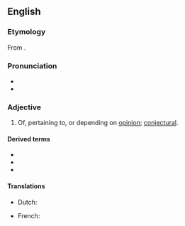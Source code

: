 ==English==
{{wikipedia|Doxastic logic}}

===Etymology===
From {{uder|en|grc|δοξασία||belief, opinion, conviction}}.

===Pronunciation===
* {{IPA|en|/dɒkˈsæstɪk/}}
* {{audio|en|LL-Q1860 (eng)-Vealhurl-doxastic.wav|Audio (UK)}}

===Adjective===
{{en-adj}}

# Of, pertaining to, or depending on [[opinion]]; [[conjectural]].

====Derived terms====
* {{l|en|doxastic logic}}
* {{l|en|nondoxastic}}
* {{l|en|subdoxastic}}

====Translations====
{{trans-top|related to opinion}}
* Dutch: {{t|nl|doxastisch}}
{{trans-mid}}
* French: {{t+|fr|doxastique}}
{{trans-bottom}}